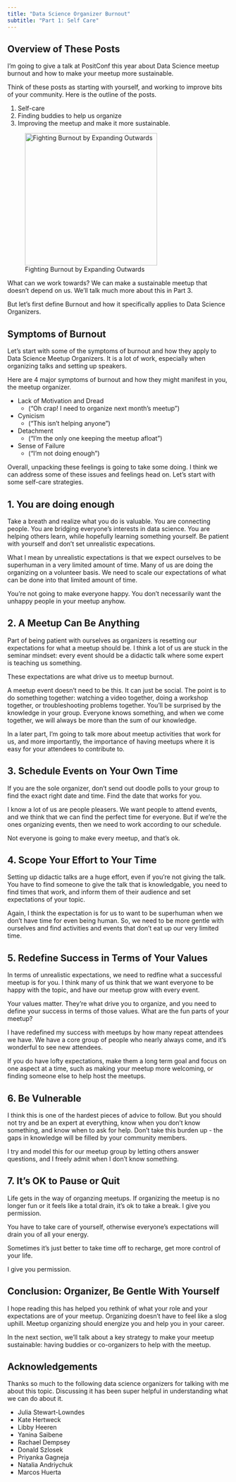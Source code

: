 ```yaml
---
title: "Data Science Organizer Burnout" 
subtitle: "Part 1: Self Care"
---
```


## Overview of These Posts

I'm going to give a talk at PositConf this year about Data Science meetup burnout and how to make your meetup more sustainable. 

Think of these posts as starting with yourself, and working to improve bits of your community. Here is the outline of the posts.

1. Self-care
2. Finding buddies to help us organize
3. Improving the meetup and make it more sustainable.

![Fighting Burnout by Expanding Outwards](circle-out.png){width=300}

What can we work towards? We can make a sustainable meetup that doesn't depend on us. We'll talk much more about this in Part 3.

But let's first define Burnout and how it specifically applies to Data Science Organizers. 

## Symptoms of Burnout

Let's start with some of the symptoms of burnout and how they apply to Data Science Meetup Organizers. It is a lot of work, especially when organizing talks and setting up speakers.

Here are 4 major symptoms of burnout and how they might manifest in you, the meetup organizer.

- Lack of Motivation and Dread 
    - ("Oh crap! I need to organize next month's meetup")
- Cynicism 
    - ("This isn't helping anyone")
- Detachment 
    - ("I'm the only one keeping the meetup afloat")
- Sense of Failure 
    - ("I'm not doing enough")

Overall, unpacking these feelings is going to take some doing. I think we can address some of these issues and feelings head on. Let's start with some self-care strategies.

## 1. You are doing enough

Take a breath and realize what you do is valuable. You are connecting people. You are bridging everyone's interests in data science. You are helping others learn, while hopefully learning something yourself. Be patient with yourself and don't set unrealistic expecations. 

What I mean by unrealistic expectations is that we expect ourselves to be superhuman in a very limited amount of time. Many of us are doing the organizing on a volunteer basis. We need to scale our expectations of what can be done into that limited amount of time. 

You're not going to make everyone happy. You don't necessarily want the unhappy people in your meetup anyhow.

## 2. A Meetup Can Be Anything

Part of being patient with ourselves as organizers is resetting our expectations for what a meetup should be. I think a lot of us are stuck in the seminar mindset: every event should be a didactic talk where some expert is teaching us something.

These expectations are what drive us to meetup burnout. 

A meetup event doesn't need to be this. It can just be social. The point is to do something together: watching a video together, doing a workshop together, or troubleshooting problems together. You'll be surprised by the knowledge in your group. Everyone knows something, and when we come together, we will always be more than the sum of our knowledge.

In a later part, I'm going to talk more about meetup activities that work for us, and more importantly, the importance of having meetups where it is easy for your attendees to contribute to. 

## 3. Schedule Events on Your Own Time

If you are the sole organizer, don't send out doodle polls to your group to find the exact right date and time. Find the date that works for you.

I know a lot of us are people pleasers. We want people to attend events, and we think that we can find the perfect time for everyone. But if we're the ones organizing events, then we need to work according to our schedule. 

Not everyone is going to make every meetup, and that's ok.

## 4. Scope Your Effort to Your Time

Setting up didactic talks are a huge effort, even if you're not giving the talk. You have to find someone to give the talk that is knowledgable, you need to find times that work, and inform them of their audience and set expectations of your topic.

Again, I think the expectation is for us to want to be superhuman when we don't have time for even being human. So, we need to be more gentle with ourselves and find activities and events that don't eat up our very limited time.

## 5. Redefine Success in Terms of Your Values

In terms of unrealistic expectations, we need to redfine what a successful meetup is for you. I think many of us think that we want everyone to be happy with the topic, and have our meetup grow with every event.

Your values matter. They're what drive you to organize, and you need to define your success in terms of those values. What are the fun parts of your meetup? 

I have redefined my success with meetups by how many repeat attendees we have. We have a core group of people who nearly always come, and it's wonderful to see new attendees.

If you do have lofty expectations, make them a long term goal and focus on one aspect at a time, such as making your meetup more welcoming, or finding someone else to help host the meetups. 

## 6. Be Vulnerable

I think this is one of the hardest pieces of advice to follow. But you should not try and be an expert at everything, know when you don't know something, and know when to ask for help. Don't take this burden up - the gaps in knowledge will be filled by your community members.

I try and model this for our meetup group by letting others answer questions, and I freely admit when I don't know something. 

## 7. It's OK to Pause or Quit

Life gets in the way of organzing meetups. If organizing the meetup is no longer fun or it feels like a total drain, it's ok to take a break. I give you permission. 

You have to take care of yourself, otherwise everyone's expectations will drain you of all your energy.

Sometimes it's just better to take time off to recharge, get more control of your life. 

I give you permission.

## Conclusion: Organizer, Be Gentle With Yourself

I hope reading this has helped you rethink of what your role and your expectations are of your meetup. Organizing doesn't have to feel like a slog uphill. Meetup organizing should energize you and help you in your career.

In the next section, we'll talk about a key strategy to make your meetup sustainable: having buddies or co-organizers to help with the meetup. 

## Acknowledgements

Thanks so much to the following data science organizers for talking with me about this topic. Discussing it has been super helpful in understanding what we can do about it. 

- Julia Stewart-Lowndes
- Kate Hertweck
- Libby Heeren
- Yanina Saibene
- Rachael Dempsey
- Donald Szlosek
- Priyanka Gagneja
- Natalia Andriychuk
- Marcos Huerta